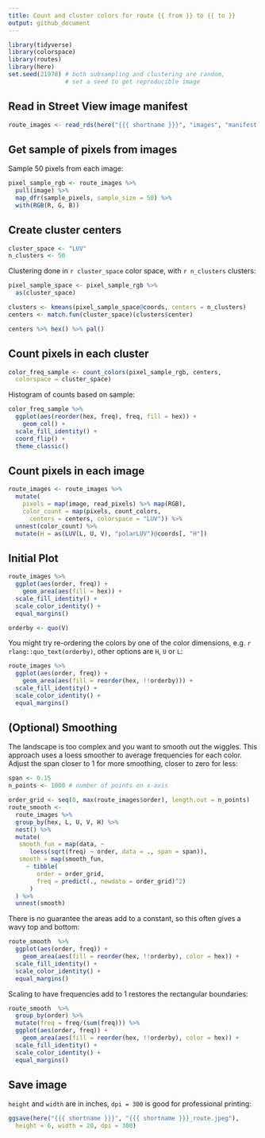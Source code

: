 ```yaml
---
title: Count and cluster colors for route {{ from }} to {{ to }} 
output: github_document
---
```


```r
library(tidyverse)
library(colorspace)
library(routes)
library(here)
set.seed(21978) # both subsampling and clustering are random, 
                # set a seed to get reproducible image
```


## Read in Street View image manifest

```r
route_images <- read_rds(here("{{{ shortname }}}", "images", "manifest.rds"))
```

## Get sample of pixels from images

Sample 50 pixels from each image:
```r
pixel_sample_rgb <- route_images %>% 
  pull(image) %>% 
  map_dfr(sample_pixels, sample_size = 50) %>% 
  with(RGB(R, G, B)) 
```

## Create cluster centers
```r
cluster_space <- "LUV"
n_clusters <- 50
```

Clustering done in `r cluster_space` color space, with `r n_clusters` clusters:
```r
pixel_sample_space <- pixel_sample_rgb %>% 
  as(cluster_space)

clusters <- kmeans(pixel_sample_space@coords, centers = n_clusters)
centers <- match.fun(cluster_space)(clusters$center)

centers %>% hex() %>% pal()
```

## Count pixels in each cluster

```r
color_freq_sample <- count_colors(pixel_sample_rgb, centers,
  colorspace = cluster_space)
```

Histogram of counts based on sample:
```r
color_freq_sample %>% 
  ggplot(aes(reorder(hex, freq), freq, fill = hex)) +
    geom_col() +
  scale_fill_identity() +
  coord_flip() +
  theme_classic()
```

## Count pixels in each image

```r
route_images <- route_images %>% 
  mutate(
    pixels = map(image, read_pixels) %>% map(RGB),
    color_count = map(pixels, count_colors, 
      centers = centers, colorspace = "LUV")) %>% 
  unnest(color_count) %>% 
  mutate(H = as(LUV(L, U, V), "polarLUV")@coords[, "H"])
```

## Initial Plot

```r
route_images %>% 
  ggplot(aes(order, freq)) +
    geom_area(aes(fill = hex)) +
  scale_fill_identity() +
  scale_color_identity() +
  equal_margins()
```

```r
orderby <- quo(V)
```

You might try re-ordering the colors by one of the color dimensions, e.g. `r rlang::quo_text(orderby)`, other options are `H`, `U` or `L`:
```r
route_images %>% 
  ggplot(aes(order, freq)) +
    geom_area(aes(fill = reorder(hex, !!orderby))) +
  scale_fill_identity() +
  scale_color_identity() +
  equal_margins()
```

## (Optional) Smoothing

The landscape is too complex and you want to smooth out the wiggles.  This approach uses a loess smoother to average frequencies for each color.  Adjust the span closer to 1 for more smoothing, closer to zero for less:
```r
span <- 0.15 
n_points <- 1000 # number of points on x-axis
```

```r
order_grid <- seq(0, max(route_images$order), length.out = n_points)
route_smooth <- 
  route_images %>% 
  group_by(hex, L, U, V, H) %>% 
  nest() %>% 
  mutate(
   smooth_fun = map(data, ~ 
      loess(sqrt(freq) ~ order, data = ., span = span)),
   smooth = map(smooth_fun, 
     ~ tibble(
        order = order_grid, 
        freq = predict(., newdata = order_grid)^2)
      )
  ) %>% 
  unnest(smooth)  
```

There is no guarantee the areas add to a constant, so this often gives a wavy top and bottom:
```r
route_smooth  %>% 
  ggplot(aes(order, freq)) +
    geom_area(aes(fill = reorder(hex, !!orderby), color = hex)) +
  scale_fill_identity() +
  scale_color_identity() +
  equal_margins()
```

Scaling to have frequencies add to 1 restores the rectangular boundaries:
```r
route_smooth  %>% 
  group_by(order) %>% 
  mutate(freq = freq/(sum(freq))) %>% 
  ggplot(aes(order, freq)) +
    geom_area(aes(fill = reorder(hex, !!orderby), color = hex)) +
  scale_fill_identity() +
  scale_color_identity() +
  equal_margins() 
```

## Save image

`height` and `width` are in inches, `dpi = 300` is good for professional printing:
```r
ggsave(here("{{{ shortname }}}", "{{{ shortname }}}_route.jpeg"), 
  height = 6, width = 20, dpi = 300)
```

